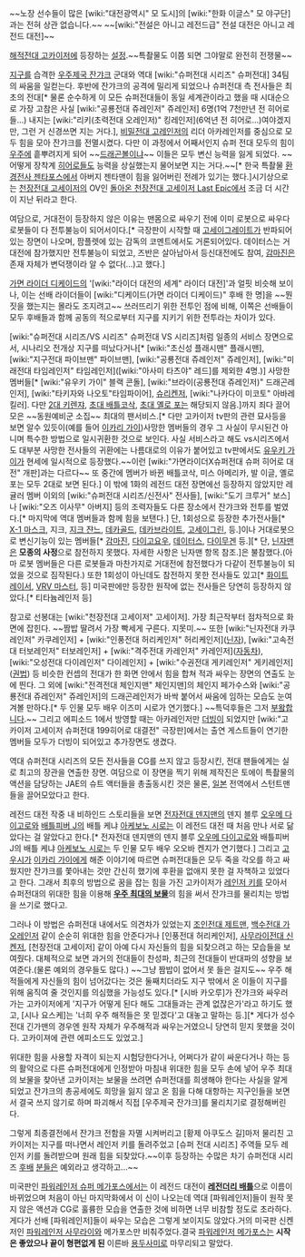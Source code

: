~~노장 선수들이 많은 [wiki:"대전광역시" 모 도시]의 [wiki:"한화 이글스" 모 야구단]과는 전혀 상관 없습니다.~~ ~~[wiki:"전설은 아니고 레전드급" 전설 대전은 아니고 레전드 대전]~~

{{{#!html
<embed src='http://flvs.daum.net/flvPlayer.swf?vid=6Z6v0ohq3mQ$' width='502px' height='399px' allowScriptAccess='always' type='application/x-shockwave-flash' allowFullScreen='true' bgcolor='#000000' ></embed>
}}}

[[해적전대 고카이저]]에 등장하는 [http://www.youtube.com/watch?v=tIWT_FxyTQQ 설정].~~특촬물도 이쯤 되면 그야말로 완전히 전쟁물~~

[[지구]]를 습격한 [[우주제국 잔갸크]] 군대와 역대 [wiki:"슈퍼전대 시리즈" 슈퍼전대] 34팀의 싸움을 일컫는다. 후반에 잔갸크의 공격에 밀리게 되었으나 슈퍼전대 측 전사들은 최초의 전대[* 물론 순수하게 이 모든 슈퍼전대들이 동일 세계관이라고 했을 때 시대순으로 가장 고참은 사실 [wiki:"공룡전대 쥬레인저" 쥬레인저] 6명(1억 7천만년 전 히어로들...) 내지는 [wiki:"리키(초력전대 오레인저)" 킹레인저](6억년 전 히어로...)여야겠지만, 그런 거 신경쓰면 지는 거다.], [[비밀전대 고레인저]]의 리더 아카레인저를 중심으로 모두 힘을 모아 잔갸크를 전멸시켰다. 다만 이 과정에서 어째서인지 슈퍼 전대 모두의 힘이 [[우주]]에 흩뿌려지게 되어 ~~[[드래곤볼]]이냐~~ 이들은 모두 변신 능력을 잃게 되었다. ~~어떻게 장착계 [[히어로]]들도 능력을 상실했는지 물어보면 지는 거다.~~[* 한국 특촬물 [[환경전사 젠타포스]]에서 아버지 젠타맨이 힘을 잃어버린 전례가 있기는 했다.]시기상으로는 [[천장전대 고세이저]]의 OV인 [[돌아온 천장전대 고세이저 Last Epic]]에서 조금 더 시간이 지난 뒤라고 한다.

여담으로, 거대전이 등장하지 않은 이유는 맨몸으로 싸우기 전에 이미 로봇으로 싸우다 로봇들이 다 전투불능이 되어서이다.[* 극장판이 시작할 때 [[고세이그레이트]]가 반파되어 있는 장면이 나오며, 팜플렛에 있는 감독의 코멘트에서도 거론되어있다. 데이터스는 거대전에 참가했지만 전투불능이 되었고, 즈반은 살아남아서 등신대전에도 참여, [[감마진]]은 존재 자체가 변덕쟁이라 알 수 없다(…)고 했다.]

[[가면 라이더 디케이드]]의 '[wiki:"라이더 대전의 세계" 라이더 대전]'과 얼핏 비슷해 보이나, 이는 선배 라이더들이 [wiki:"디케이드(가면 라이더 디케이드)" 후배 한 명]을 ~~뭔 짓을 했는지는 몰라도 조지려고~~ 쓰러뜨리기 위한 전투인 점에 비해, 이쪽은 선배들이 모두 후배들과 함께 공동의 적으로부터 지구를 지키기 위한 전투라는 차이가 있다.

[wiki:"슈퍼전대 시리즈/VS 시리즈" 슈퍼전대 VS 시리즈]처럼 일종의 서비스 장면으로서, 시나리오 전개상 지구를 떠났다거나[* [wiki:"초신성 플래시맨" 플래시맨], [wiki:"지구전대 파이브맨" 파이브맨], [wiki:"공룡전대 쥬레인저" 쥬레인저], [wiki:"미래전대 타임레인저" 타임레인저]([wiki:"아사미 타츠야" 레드]를 제외한 4명.)] 사망한 멤버들[* [wiki:"유우키 가이" 블랙 콘돌], [wiki:"브라이(공룡전대 쥬레인저)" 드래곤레인저], [wiki:"타키자와 나오토"타임파이어], [[슈리켄저]], [wiki:"나카다이 미코토" 아바레 킬러]. 다만 [[쿠마노 다이고로|2대 키렌쟈]], [[진 마코토|초대 배틀코삭]], [[코이즈미 미카|초대 옐로 포]]는 해당되지 않음.]까지 죄다 끌어모은 ~~동원예비군 소집~~ 최대의 팬서비스.[* 다만 고카이저 tv판의 관련 묘사등을 보면 알수 있듯이(예를 들어 [[이카리 가이]])사망한 멤버들의 경우 그 사실이 무시된건 아니며 특수한 방법으로 일시귀환한 것으로 보인다. 사실 서비스라고 해도 vs시리즈에서도 대부분 사망한 전사들의 귀환에는 나름대로의 이유가 붙어있고 tv판에서도 [[유우키 가이]]가 현세에 일시적으로 등장했다.~~이런 [wiki:"가면라이더X슈퍼전대 슈퍼 히어로 대전" 개판]과는 다르다~~ 또 중간에 멤버가 바뀐 배틀코삭, 미스 아메리카, 발 이글, 옐로 포는 모두 2대로 보면 된다.] 이 밖에 1화의 레전드 대전 장면에선 등장하지 않았지만 레귤러 멤버 이외의 [wiki:"슈퍼전대 시리즈/신전사" 전사들], [wiki:"도기 크루거" 보스]나 [wiki:"오즈 이사무" 아버지] 등의 조력자들도 다른 장소에서 잔갸크와 전투를 벌였다.[* 마지막에 역대 멤버들과 함께 힘을 보탠다.] 단, 1회성으로 등장한 추가전사들[* [[아스카 료|X-1 마스크]], 지크, [[하야세 쿄코|지크 쟌느]], [[마리 골드|데카골드]], [[리사 티글|데카브라이트]], [[마지스(천장전대 고세이저)|고세이그린]], 등.]이나 거대로봇으로 변신기능이 있는 멤버들[* [[감마진]], [[다이고요우]], [[데이터스]], [[다이무겐]] 등.][* 단, [[닌자맨]]은 '''모종의 사정'''으로 참전하지 못했다. 자세한 사항은 닌자맨 항목 참조.]은 불참했다.(아마 로봇 멤버들은 다른 로봇들과 마찬가지로 거대전에 참전했다가 다같이 전투불능이 되었을 것으로 짐작된다.)
또한 1회성이 아닌데도 참전하지 못한 전사들도 있고[* [[라지에타 판벨트|화이트레이서]], [[VRV 마스터]], 등] 미국판에만 등장한 원작에 없는 전사들은 당연히 등장하지 않았다.[* 티타늄레인저 등]

참고로 선봉대는 [wiki:"천장전대 고세이저" 고세이저]. 가장 최근작부터 점차적으로 화면에 잡힌다. ~~짬밥 딸려서 가장 빡세게 구른다. 지못미.~~ 또한 [wiki:"닌자전대 카쿠레인저" 카쿠레인저] + [wiki:"인풍전대 허리케인저" 허리케인저]([[닌자]]), [wiki:"고속전대 터보레인저" 터보레인저] + [wiki:"격주전대 카레인저" 카레인저]([[자동차]]), [wiki:"오성전대 다이레인저" 다이레인저] + [wiki:"수권전대 게키레인저" 게키레인저]([[권법]]) 등 비슷한 컨셉의 전대가 한 화면 안에서 힘을 합쳐 적과 싸우는 장면의 연출도 눈에 띈다. 그 외에 [wiki:"전격전대 체인지맨" 체인지맨]의 체인지 페가수스와 [wiki:"공룡전대 쥬레인저" 쥬레인저]의 드래곤레인저가 바싹 붙어서 싸움에 임하는 모습도 눈여겨볼 만하다.[* 두 인물 모두 배우 이즈미 시로가 연기했다.] ~~특덕후들은 그저 [[부왘]]합니다.~~
그리고 에피소드 1에서 방영할 때는 아카레인저만 [[더빙]]이 되었지만 [wiki:"고카이저 고세이저 슈퍼전대 199히어로 대결전" 극장판]에서는 출연 게스트들이 연기한 멤버들 모두가 더빙이 되어있고 추가장면도 생겼다.

역대 슈퍼전대 시리즈의 모든 전사들을 CG를 쓰지 않고 등장시킨, 전대 팬들에게는 실로 최고의 장관을 연출한 장면. 여담으로 이 장면을 찍기 위해 제작진은 토에이 특촬물의 액션을 담당하는 JAE의 슈트 액터들을 총출동시킨 것은 물론, [[일본]] 전역에서 스턴트맨들을 끌어모았다고 한다.

레전드 대전 작중 내 비하인드 스토리들을 보면 [[전자전대 덴지맨]]의 덴지 블루 [[오우메 다이고로]]와 [[배틀피버 J]]의 배틀 케냐 [[아케보노 시로]]는 이 레전드 대전 때 처음 만나 서로 닮았다는 걸 알았다고 한다.[* 전자전대 덴지맨의 덴지 블루 [[오우메 다이고로]]와 배틀피버 J의 배틀 케냐 [[아케보노 시로]]는 두 인물 모두 배우 오오바 켄지가 연기했다.] 그리고 [[고우시]]가 [[이카리 가이]]에게 해준 이야기에 따르면 슈퍼전대들은 모두 죽을 각오를 하고 싸웠지만 잔갸크를 쫓아내는 것만 간신히 했기에 후환을 없애지 못한 걸 자책하고 있었다고 한다. 그래서 최후의 방법으로 꿈을 잡는 힘을 가진 고카이저가 [[레인저 키]]를 모아서 슈퍼전대의 위대한 힘을 이용해 '''[[우주 최대의 보물]]'''의 힘을 써서 잔갸크를 물리치는 방법을 쓰기로 했다고.

그러나 이 방법은 슈퍼전대 내에서도 의견차가 있었는지 [[조인전대 제트맨]], [[백수전대 가오레인저]] 같이 순순히 위대한 힘을 안준다거나 [인풍전대 허리케인저], [[사무라이전대 신켄저]], [천장전대 고세이저] 같이 아예 다시 자신들의 힘을 되찾으려고 하는 모습들을 보여줬다. 대체적으로 보면 과거의 전대들이 찬성파, 최근의 전대들이 반대파의 성향을 보여준다.(물론 예외의 경우들도 많다.) ~~그냥 짬밥이 없어서 못 들은 걸지도~~ 우주 해적들에게 자신들의 힘이 넘어갔다는 것은 둘째치더라도 지구 밖에서 온 이들이 지구를 위해 움직여 줄 것인지를 의심했을 가능성도 있다.[* [시바 카오루]가 잔갸크와 싸우러 가는 고카이저에게 '지구가 어떻게 된다 해도 그대들과는 관계 없잖은가'라고 하기도 했고, [시나 요스케]는 '너희 우주 해적들은 못 믿겠다'고 대놓고 말하는 등.][* 게다가 성수전대 긴가맨의 경우엔 원작 자체가 우주해적과 싸우는거였으니 당연히 믿지 못했을 것이다. 고카이져에 관련 에피소드도 있었고.] 

위대한 힘을 사용할 자격이 되는지 시험당한다거나, 어쩌다가 같이 싸운다거나 하는 등의 활약으로 다른 슈퍼전대에게 인정받아 마침내 위대한 힘을 모두 손에 넣어 우주 최대의 보물을 찾아낸 고카이저는 보물을 쓰려면 슈퍼전대를 희생해야 한다는 사실을 알게 되었고 잔갸크의 총공세에도 희망을 잃지 않고 온 힘을 다해 대항하는 지구인들을 보면서 결국 쓰지 않기로 하며 파괴해서 직접 [우주제국 잔갸크]를 물리치기로 결정해버린다.

그렇게 최종결전에서 잔갸크 전함을 자멸 시켜버리고 [황제 아쿠도스 길]마저 물리친 고카이저는 지구를 떠나면서 레인저 키를 돌려주었고 [슈퍼 전대 시리즈] 주역들 모두 레인저 키를 돌려받으며 원래 힘을 되찾았다.~~이후 등장하는 수많은 차기 슈퍼전대 시리즈 [[특명전대 고버스터즈|후]][[수전전대 쿄류저|배]] [[열차전대 토큐저|분]][[수리검전대 닌닌저|들]]은 예외라고 생각하고...~~

미국판인 [[파워레인저 슈퍼 메가포스]]에서는 이 레전드 대전이 '''[[레전더리 배틀]]'''으로 이름이 바뀌었으며 처음이 아닌 마지막화에서 이 신이 나오는데 역대 [파워레인저]들이 원작 못지 않은 액션과 CG로 훌륭한 모습을 연출한 것에 비하면 너무 비참할 정도로 초라하다.게다가 선배 [파워레인저]들이 싸우는 모습은 그렇게 보이지도 않았다.거의 미국판 신켄저인 [[파워레인저 사무라이]]와 메가포스만 비춰주었다.결국 [[파워레인저 메가포스]]는 '''시작은 좋았으나 끝이 형편없게 된''' 이른바 [[용두사미]]로 마무리되고 말았다.
